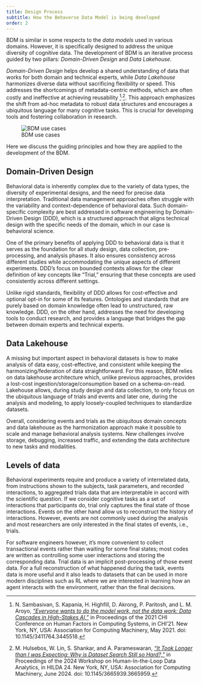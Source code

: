 ```yaml
---
title: Design Process
subtitle: How the Behaverse Data Model is being developed
order: 2
---
```


BDM is similar in some respects to the *data models* used in various domains. However, it is specifically designed to address the unique diversity of cognitive data. The development of BDM is an iterative process guided by two pillars: *Domain-Driven Design* and *Data Lakehouse*.

*Domain-Driven Design* helps develop a shared understanding of data that works for both domain and technical experts, while *Data Lakehouse* harmonizes diverse data without sacrificing flexibility or speed. This addresses the shortcomings of metadata-centric methods, which are often costly and ineffective at achieving reusability [^1]^,^[^2]. This approach emphasizes the shift from ad-hoc metadata to robust data structures and encourages a ubiquitous language for many cognitive tasks. This is crucial for developing tools and fostering collaboration in research.

[^1]: N. Sambasivan, S. Kapania, H. Highfill, D. Akrong, P. Paritosh, and L. M. Aroyo, [*"Everyone wants to do the model work, not the data work: Data Cascades in High-Stakes AI,"*](https://doi.org/10.1145/3411764.3445518) in Proceedings of the 2021 CHI Conference on Human Factors in Computing Systems, in CHI'21. New York, NY, USA: Association for Computing Machinery, May 2021. doi: 10.1145/3411764.3445518.

[^2]: M. Hulsebos, W. Lin, S. Shankar, and A. Parameswaran, [*"It Took Longer than I was Expecting: Why is Dataset Search Still so Hard?,"*](https://dl.acm.org/doi/10.1145/3665939.3665959) in Proceedings of the 2024 Workshop on Human-In-the-Loop Data Analytics, in HILDA  24. New York, NY, USA: Association for Computing Machinery, June 2024. doi: 10.1145/3665939.3665959.


![BDM use cases](/assets/bpmn/bdm_use_cases.svg)


Here we discuss the guiding principles and how they are applied to the development of the BDM.

## Domain-Driven Design

Behavioral data is inherently complex due to the variety of data types, the diversity of experimental designs, and the need for precise data interpretation. Traditional data management approaches often struggle with the variability and context-dependence of behavioral data. Such domain-specific complexity are best addressed in software engineering by Domain-Driven Design (DDD), which is a structured approach that aligns technical design with the specific needs of the domain, which in our case is behavioral science.

One of the primary benefits of applying DDD to behavioral data is that it serves as the foundation for all study design, data collection, pre-processing, and analysis phases. It also ensures consistency across different studies while accommodating the unique aspects of different experiments. DDD's focus on bounded contexts allows for the clear definition of key concepts like "Trial," ensuring that these concepts are used consistently across different settings.

Unlike rigid standards, flexibility of DDD allows for cost-effective and optional opt-in for some of its features. Ontologies and standards that are purely based on domain knowledge often lead to unstructured, raw knowledge. DDD, on the other hand, addresses the need for developing tools to conduct research, and provides a language that bridges the gap between domain experts and technical experts.

## Data Lakehouse

A missing but important aspect in behavioral datasets is how to make analysis of data easy, cost-effective, and consistent while keeping the harmonizing/federation of data straightforward. For this reason, BDM relies on data lakehouse architecture which, unlike previous approaches, provides a lost-cost ingestion/storage/consumption based on a schema-on-read. Lakehouse allows, during study design and data collection, to only focus on the ubiquitous language of trials and events and later one, during the analysis and modeling, to apply loosely-coupled techniques to standardize datasets.

Overall, considering events and trials as the ubiquitous domain concepts and data lakehouse as the harmonization approach make it possible to scale and manage behavioral analysis systems. New challenges involve storage, debugging, increased  traffic, and extending the data architecture to new tasks and modalities.


## Levels of data

Behavioral experiments require and produce a variety of interrelated data, from instructions shown to the subjects, task parameters, and recorded interactions, to aggregated trials data that are interpretable in accord with the scientific question. If we consider cognitive tasks as a set of interactions that participants do, trial only captures the final state of those interactions. Events on the other hand allow us to reconstruct the history of interactions. However, events are not commonly used during the analysis and most researchers are only interested in the final states of events, i.e., trials.

For software engineers however, it's more convenient to collect transactional events rather than waiting for some final states; most codes are written as controlling some user interactions and storing the corresponding data. Trial data is an implicit post-processing of those event data. For a full reconstruction of what happened during the task, events data is more useful and it also leads to datasets that can be used in more modern disciplines such as RL where we are interested in learning how an agent interacts with the environment, rather than the final decisions.
